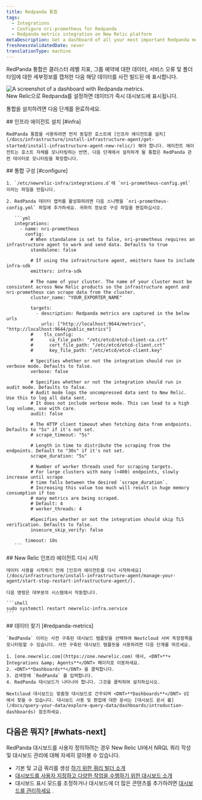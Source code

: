 ```yaml
---
title: Redpanda 통합
tags:
  - Integrations
  - Configure nri-prometheus for Redpanda
  - Redpanda metrics integration on New Relic platform
metaDescription: Get a dashboard of all your most important Redpanda metrics with our Redpanda quickstart.
freshnessValidatedDate: never
translationType: machine
---
```


RedPanda 통합은 클러스터 레벨 지표, 그룹 예약에 대한 데이터, 서비스 오류 및 폴더타임에 대한 세부정보를 캡처한 다음 해당 데이터를 사전 빌드된 <InlinePopover type="dashboards" />에 표시합니다.

<img src="/images/prometheus_screenshot-full_redpanda-integration.webp" title="Redpanda dashboard landing page" alt="A screenshot of a dashboard with Redpanda metrics." />

<figcaption>
  New Relic으로 Redpanda를 설정하면 데이터가 즉시 대시보드에 표시됩니다.
</figcaption>

통합을 설치하려면 다음 단계를 완료하세요.

<Steps>
  <Step>
    ## 인프라 에이전트 설치 [#infra]

    RedPanda 통합을 사용하려면 먼저 동일한 호스트에 [인프라 에이전트를 설치](/docs/infrastructure/install-infrastructure-agent/get-started/install-infrastructure-agent-new-relic/) 해야 합니다. 에이전트 에이전트는 호스트 자체를 모니터링하는 반면, 다음 단계에서 설치하게 될 통합은 RedPanda 관련 데이터로 모니터링을 확장합니다.
  </Step>

  <Step>
    ## 통합 구성 [#configure]

    1. `/etc/newrelic-infra/integrations.d`에 `nri-prometheus-config.yml` 이라는 파일을 만듭니다.

    2. RedPanda 데이터 캡처를 활성화하려면 다음 스니펫을 `nri-prometheus-config.yml` 파일에 추가하세요. 귀하의 정보로 구성 파일을 편집하십시오.

       ```yml
       integrations:
         - name: nri-prometheus
           config:
             # When standalone is set to false, nri-prometheus requires an infrastructure agent to work and send data. Defaults to true
             standalone: false

             # If using the infrastructure agent, emitters have to include infra-sdk
             emitters: infra-sdk

             # The name of your cluster. The name of your cluster must be consistent across New Relic products so the infrastructure agent and nri-prometheus can scrape data from the cluster.
             cluster_name: "YOUR_EXPORTER_NAME"

             targets:
               - description: Redpanda metrics are captured in the below urls
                 urls: ["http://localhost:9644/metrics", "http://localhost:9644/public_metrics"]
             #    tls_config:
             #      ca_file_path: "/etc/etcd/etcd-client-ca.crt"
             #      cert_file_path: "/etc/etcd/etcd-client.crt"
             #      key_file_path: "/etc/etcd/etcd-client.key"

             # Specifies whether or not the integration should run in verbose mode. Defaults to false.
             verbose: false

             # Specifies whether or not the integration should run in audit mode. Defaults to false.
             # Audit mode logs the uncompressed data sent to New Relic. Use this to log all data sent.
             # It does not include verbose mode. This can lead to a high log volume, use with care.
             audit: false

             # The HTTP client timeout when fetching data from endpoints. Defaults to "5s" if it's not set.
             # scrape_timeout: "5s"

             # Length in time to distribute the scraping from the endpoints. Default to "30s" if it's not set.
             scrape_duration: "5s"

             # Number of worker threads used for scraping targets.
             # For large clusters with many (>400) endpoints, slowly increase until scrape
             # time falls between the desired `scrape_duration`.
             # Increasing this value too much will result in huge memory consumption if too
             # many metrics are being scraped.
             # Default: 4
             # worker_threads: 4

             #Specifies whether or not the integration should skip TLS verification. Defaults to false.
             insecure_skip_verify: false

           timeout: 10s
       ```
  </Step>

  <Step>
    ## New Relic 인프라 에이전트 다시 시작

    데이터 사용을 시작하기 전에 [인프라 에이전트를 다시 시작하세요](/docs/infrastructure/install-infrastructure-agent/manage-your-agent/start-stop-restart-infrastructure-agent/).

    다음 명령은 대부분의 시스템에서 작동합니다.

    ```shell
    sudo systemctl restart newrelic-infra.service
    ```
  </Step>

  <Step>
    ## 데이터 찾기 [#redpanda-metrics]

    `RedPanda` 이라는 사전 구축된 대시보드 템플릿을 선택하여 Nextcloud 서버 측정항목을 모니터링할 수 있습니다. 사전 구축된 대시보드 템플릿을 사용하려면 다음 단계를 따르세요.

    1. [one.newrelic.com](https://one.newrelic.com) 에서, <DNT>**+ Integrations &amp; Agents**</DNT> 페이지로 이동하세요.
    2. <DNT>**Dashboards**</DNT> 을 클릭합니다.
    3. 검색창에 `RedPanda` 를 입력합니다.
    4. RedPanda 대시보드가 나타나야 합니다. 그것을 클릭하여 설치하십시오.

    Nextcloud 대시보드는 맞춤형 대시보드로 간주되며 <DNT>**Dashboards**</DNT> UI 에서 찾을 수 있습니다. 대시보드 사용 및 편집에 대한 문서는 [대시보드 문서 를](/docs/query-your-data/explore-query-data/dashboards/introduction-dashboards) 참조하세요.
  </Step>
</Steps>

## 다음은 뭐지? [#whats-next]

RedPanda 대시보드를 사용자 정의하려는 경우 New Relic UI에서 NRQL 쿼리 작성 및 대시보드 관리에 대해 자세히 알아볼 수 있습니다.

* 기본 및 고급 쿼리를 생성 [하기 위한 쿼리 빌더 소개](/docs/query-your-data/explore-query-data/query-builder/introduction-query-builder)
* [대시보드를 사용자 지정하고 다양한 작업을 수행하기 위한 대시보드 소개](/docs/query-your-data/explore-query-data/dashboards/introduction-dashboards)
* 대시보드 표시 모드를 조정하거나 대시보드에 더 많은 콘텐츠를 추가하려면 [대시보드를 관리하세요](/docs/query-your-data/explore-query-data/dashboards/manage-your-dashboard) .